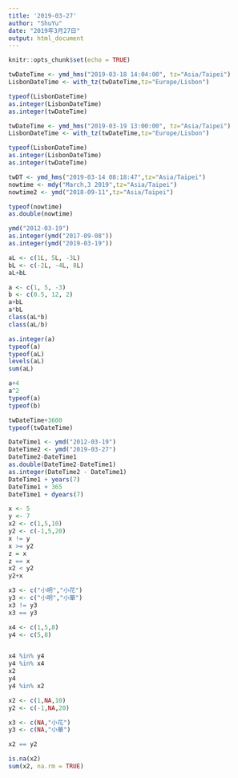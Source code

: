 ```yaml
---
title: '2019-03-27'
author: "ShuYu"
date: "2019年3月27日"
output: html_document
---
```


```r
knitr::opts_chunk$set(echo = TRUE)
```

```r
twDateTime <- ymd_hms("2019-03-18 14:04:00", tz="Asia/Taipei")
LisbonDateTime <- with_tz(twDateTime,tz="Europe/Lisbon")
```


```r
typeof(LisbonDateTime)
as.integer(LisbonDateTime)
as.integer(twDateTime)
```
```r
twDateTime <- ymd_hms("2019-03-19 13:00:00", tz="Asia/Taipei")
LisbonDateTime <- with_tz(twDateTime,tz="Europe/Lisbon")
```

```r
typeof(LisbonDateTime)
as.integer(LisbonDateTime)
as.integer(twDateTime)
```

```r
twDT <- ymd_hms("2019-03-14 08:18:47",tz="Asia/Taipei")
nowtime <- mdy("March,3 2019",tz="Asia/Taipei")
nowtime2 <- ymd("2018-09-11",tz="Asia/Taipei")
```

```r
typeof(nowtime)
as.double(nowtime)
```

```r
ymd("2012-03-19")
as.integer(ymd("2017-09-08")) 
as.integer(ymd("2019-03-19")) 
```
```r
aL <- c(1L, 5L, -3L)
bL <- c(-2L, -4L, 8L)
aL+bL
```

```r
a <- c(1, 5, -3)
b <- c(0.5, 12, 2)
a+bL
a*bL
class(aL*b)
class(aL/b)
```
```r
as.integer(a)
typeof(a)
typeof(aL)
levels(aL)
sum(aL)
```

```r
a+4
a^2
typeof(a)
typeof(b)
```
```r
twDateTime+3600
typeof(twDateTime)
```
```r
DateTime1 <- ymd("2012-03-19")
DateTime2 <- ymd("2019-03-27")
DateTime2-DateTime1
as.double(DateTime2-DateTime1)
as.integer(DateTime2 - DateTime1)
DateTime1 + years(7)
DateTime1 + 365
DateTime1 + dyears(7)
```

```r
x <- 5
y <- 7
x2 <- c(1,5,10)
y2 <- c(-1,5,20)
x != y
x >= y2
z = x
z == x
x2 < y2
y2+x
```
```r
x3 <- c("小明","小花")
y3 <- c("小明","小華")
x3 != y3
x3 == y3
```

```r
x4 <- c(1,5,8)
y4 <- c(5,8)


x4 %in% y4
y4 %in% x4
x2
y4
y4 %in% x2
```

```r
x2 <- c(1,NA,10)
y2 <- c(-1,NA,20)

x3 <- c(NA,"小花")
y3 <- c(NA,"小華")

x2 == y2

```

```r
is.na(x2)
sum(x2, na.rm = TRUE)
```

